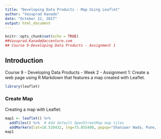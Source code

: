 ```yaml
---
title: "Developing Data Products - Map Using Leaflet"
author: "Vasuprad Kanade"
date: "October 12, 2017"
output: html_document
---
```


```r
knitr::opts_chunk$set(echo = TRUE)
##Vasuprad.Kanade@accenture.com
## Course 9-Developing Data Products - Assignment 1
```

## Introduction

Course 9 - Developing Data Products - Week 2 - Assignment 1: Create a web page using R Markdown that features a map created with Leaflet.


```r
library(leaflet)

```

### Create Map

Creating a map with Leaflet:

```r
map1 <- leaflet() %>%
  addTiles() %>%  # Add default OpenStreetMap map tiles
  addMarkers(lat=18.520432, lng=73.855408, popup="Shaniwar Wada, Pune, India")
map1
```


